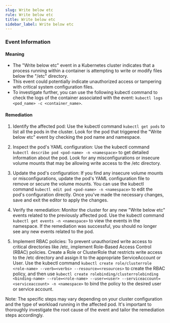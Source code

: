 ```yaml
--- 
slug: Write below etc
rule: Write below etc
title: Write below etc
sidebar_label: Write below etc
---
```

                   
### Event Information

#### Meaning

- The "Write below etc" event in a Kubernetes cluster indicates that a process running within a container is attempting to write or modify files below the "/etc" directory.
- This event could potentially indicate unauthorized access or tampering with critical system configuration files.
- To investigate further, you can use the following kubectl command to check the logs of the container associated with the event: `kubectl logs <pod_name> -c <container_name>`.

#### Remediation

1. Identify the affected pod: Use the kubectl command `kubectl get pods` to list all the pods in the cluster. Look for the pod that triggered the "Write below etc" event by checking the pod name and namespace.

2. Inspect the pod's YAML configuration: Use the kubectl command `kubectl describe pod <pod-name> -n <namespace>` to get detailed information about the pod. Look for any misconfigurations or insecure volume mounts that may be allowing write access to the /etc directory.

3. Update the pod's configuration: If you find any insecure volume mounts or misconfigurations, update the pod's YAML configuration file to remove or secure the volume mounts. You can use the kubectl command `kubectl edit pod <pod-name> -n <namespace>` to edit the pod's configuration directly. Once you've made the necessary changes, save and exit the editor to apply the changes.

4. Verify the remediation: Monitor the cluster for any new "Write below etc" events related to the previously affected pod. Use the kubectl command `kubectl get events -n <namespace>` to view the events in the namespace. If the remediation was successful, you should no longer see any new events related to the pod.

5. Implement RBAC policies: To prevent unauthorized write access to critical directories like /etc, implement Role-Based Access Control (RBAC) policies. Create a Role or ClusterRole that restricts write access to the /etc directory and assign it to the appropriate ServiceAccount or User. Use the kubectl command `kubectl create role/clusterrole <role-name> --verb=<verbs> --resource=<resources>` to create the RBAC policy, and then use `kubectl create rolebinding/clusterrolebinding <binding-name> --role=<role-name> --user=<user> --serviceaccount=<serviceaccount> -n <namespace>` to bind the policy to the desired user or service account.

Note: The specific steps may vary depending on your cluster configuration and the type of workload running in the affected pod. It's important to thoroughly investigate the root cause of the event and tailor the remediation steps accordingly.


 